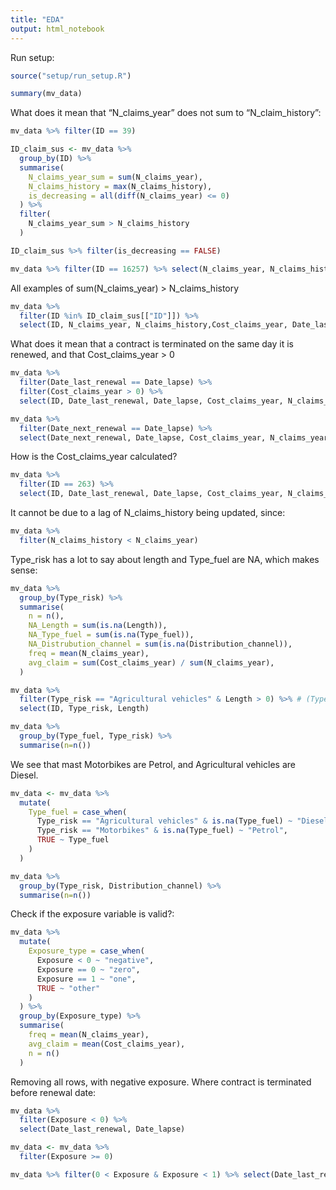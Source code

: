 ```yaml
---
title: "EDA"
output: html_notebook
---
```


Run setup:

```r
source("setup/run_setup.R")
```

```r
summary(mv_data)
```

What does it mean that "N_claims_year" does not sum to "N_claim_history":
```r
mv_data %>% filter(ID == 39)
```
```r
ID_claim_sus <- mv_data %>% 
  group_by(ID) %>% 
  summarise(
    N_claims_year_sum = sum(N_claims_year),
    N_claims_history = max(N_claims_history),
    is_decreasing = all(diff(N_claims_year) <= 0)
  ) %>% 
  filter(
    N_claims_year_sum > N_claims_history
  )
```

```r
ID_claim_sus %>% filter(is_decreasing == FALSE)
```
```r
mv_data %>% filter(ID == 16257) %>% select(N_claims_year, N_claims_history)
```


All examples of sum(N_claims_year) > N_claims_history
```r
mv_data %>% 
  filter(ID %in% ID_claim_sus[["ID"]]) %>% 
  select(ID, N_claims_year, N_claims_history,Cost_claims_year, Date_last_renewal, Date_lapse)
```


What does it mean that a contract is terminated on the same day it is renewed, and that Cost_claims_year > 0
```r
mv_data %>% 
  filter(Date_last_renewal == Date_lapse) %>% 
  filter(Cost_claims_year > 0) %>% 
  select(ID, Date_last_renewal, Date_lapse, Cost_claims_year, N_claims_year)
```
```r
mv_data %>% 
  filter(Date_next_renewal == Date_lapse) %>% 
  select(Date_next_renewal, Date_lapse, Cost_claims_year, N_claims_year)
```


How is the Cost_claims_year calculated?
```r
mv_data %>% 
  filter(ID == 263) %>% 
  select(ID, Date_last_renewal, Date_lapse, Cost_claims_year, N_claims_year, N_claims_history)
```
It cannot be due to a lag of N_claims_history being updated, since:
```r
mv_data %>% 
  filter(N_claims_history < N_claims_year)
```



Type_risk has a lot to say about length and Type_fuel are NA, which makes sense:

```r
mv_data %>%
  group_by(Type_risk) %>%
  summarise(
    n = n(),
    NA_Length = sum(is.na(Length)),
    NA_Type_fuel = sum(is.na(Type_fuel)),
    NA_Distrubution_channel = sum(is.na(Distribution_channel)),
    freq = mean(N_claims_year),
    avg_claim = sum(Cost_claims_year) / sum(N_claims_year),
  )
```
```r
mv_data %>% 
  filter(Type_risk == "Agricultural vehicles" & Length > 0) %>% # (Type_risk == "Motorbikes")
  select(ID, Type_risk, Length)
```


```r
mv_data %>% 
  group_by(Type_fuel, Type_risk) %>% 
  summarise(n=n())
```
We see that mast Motorbikes are Petrol, and Agricultural vehicles are Diesel.
```r
mv_data <- mv_data %>% 
  mutate(
    Type_fuel = case_when(
      Type_risk == "Agricultural vehicles" & is.na(Type_fuel) ~ "Diesel",
      Type_risk == "Motorbikes" & is.na(Type_fuel) ~ "Petrol",
      TRUE ~ Type_fuel
    )
  )
```


```r
mv_data %>% 
  group_by(Type_risk, Distribution_channel) %>% 
  summarise(n=n())
```


Check if the exposure variable is valid?:
```r
mv_data %>% 
  mutate(
    Exposure_type = case_when(
      Exposure < 0 ~ "negative",
      Exposure == 0 ~ "zero",
      Exposure == 1 ~ "one",
      TRUE ~ "other"
    )
  ) %>% 
  group_by(Exposure_type) %>%
  summarise(
    freq = mean(N_claims_year),
    avg_claim = mean(Cost_claims_year),
    n = n()
  )
```
Removing all rows, with negative exposure. Where contract is terminated before renewal date:
```r
mv_data %>% 
  filter(Exposure < 0) %>% 
  select(Date_last_renewal, Date_lapse)

mv_data <- mv_data %>%
  filter(Exposure >= 0)
```

```r
mv_data %>% filter(0 < Exposure & Exposure < 1) %>% select(Date_last_renewal, Date_lapse)
```

